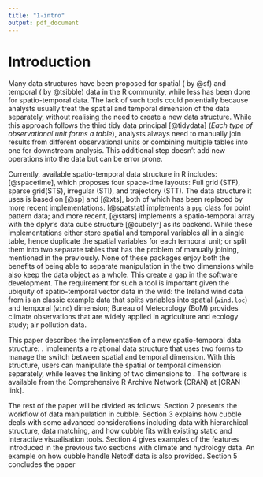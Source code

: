 ```yaml
---
title: "1-intro"
output: pdf_document
---
```


# Introduction

Many data structures have been proposed for spatial (\pkg{sf} by @sf) and temporal (\pkg{tsibble} by @tsibble) data in the R community, while less has been done for spatio-temporal data. The lack of such tools could potentially because analysts usually treat the spatial and temporal dimension of the data separately, without realising the need to create a new data structure. While this approach follows the third tidy data principal [@tidydata] (*Each type of observational unit forms a table*), analysts always need to manually join results from different observational units or combining multiple tables into one for downstream analysis. This additional step doesn't add new operations into the data but can be error prone. \newline

Currently, available spatio-temporal data structure in R includes: \pkg{spacetime} [@spacetime], which proposes four space-time layouts: Full grid (STF), sparse grid(STS), irregular (STI), and trajectory (STT). The data structure it uses is based on \pkg{sp} [@sp] and \pkg{xts} [@xts], both of which has been replaced by more recent implementations. \pkg{spatstat} [@spatstat] implements a `ppp` class for point pattern data; and more recent, \pkg{stars} [@stars] implements a spatio-temporal array with the dplyr's data cube structure \pkg{cubelyr} [@cubelyr] as its backend. While these implementations either store spatial and temporal variables all in a single table, hence duplicate the spatial variables for each temporal unit; or split them into two separate tables that has the problem of manually joining, mentioned in the previously. None of these packages enjoy both the benefits of being able to separate manipulation in the two dimensions while also keep the data object as a whole. This create a gap in the software development. The requirement for such a tool is important given the ubiquity of spatio-temporal vector data in the wild: the Ireland wind data from \pkg{gstat} is an classic example data that splits variables into spatial (`wind.loc`) and temporal (`wind`) dimension; Bureau of Meteorology (BoM) provides climate observations that are widely applied in agriculture and ecology study; air pollution data. \newline

This paper describes the implementation of a new spatio-temporal data structure: \pkg{cubble}. \pkg{cubble} implements a relational data structure that uses two forms to manage the switch between spatial and temporal dimension. With this structure, users can manipulate the spatial or temporal dimension separately, while leaves the linking of two dimensions to \pkg{cubble}. The software is available from the Comprehensive R Archive Network (CRAN) at [CRAN link]. \newline

The rest of the paper will be divided as follows: Section 2 presents the workflow of data manipulation in cubble. Section 3 explains how cubble deals with some advanced considerations  including data with hierarchical structure, data matching, and how cubble fits with existing static and interactive visualisation tools. Section 4 gives examples of the features introduced in the previous two sections with climate and hydrology data. An example on how cubble handle Netcdf data is also provided. Section 5 concludes the paper

